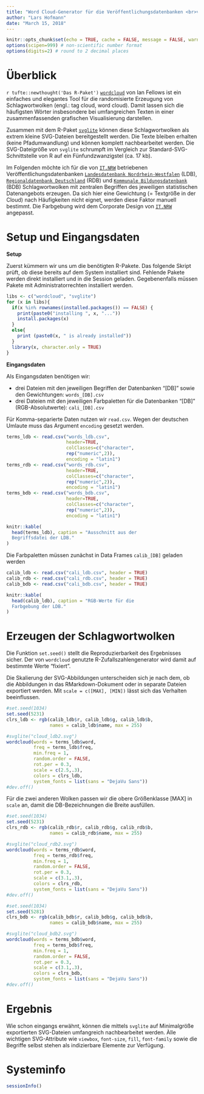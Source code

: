 ```yaml
---
title: "Word Cloud-Generator für die Veröffentlichungsdatenbanken <br>von IT.NRW"
author: "Lars Hofmann"
date: "March 15, 2018"
---
```


```r
knitr::opts_chunk$set(echo = TRUE, cache = FALSE, message = FALSE, warnings = FALSE)
options(scipen=999) # non-scientific number format
options(digits=2) # round to 2 decimal places
```

# Überblick

`r tufte::newthought('Das R-Paket')` [`wordcloud`](https://cran.r-project.org/web/packages/wordcloud/) von Ian Fellows ist ein einfaches und elegantes Tool für die randomisierte Erzeugung von Schlagwortwolken (engl.: tag cloud, word cloud). Damit lassen sich die häufigsten Wörter insbesondere bei umfangreichen Texten in einer zusammenfassenden grafischen Visualisierung darstellen. 

Zusammen mit dem R-Paket [`svglite`](https://cran.r-project.org/web/packages/svglite/) können diese Schlagwortwolken als extrem kleine SVG-Dateien bereitgestellt werden. Die Texte bleiben erhalten (keine Pfadumwandlung) und können komplett nachbearbeitet werden. Die SVG-Dateigröße von `svglite` schrumpft im Vergleich zur Standard-SVG-Schnittstelle von R auf ein Fünfundzwanzigstel (ca. 17 kb).

Im Folgenden möchte ich für die von [`IT.NRW`](https://www.it.nrw.de) betriebenen Veröffentlichungsdatenbanken [`Landesdatenbank Nordrhein-Westfalen`](https://www.ldb.nrw.de) (LDB), [`Regionaldatenbank Deutschland`](https://www.regionalstatistik.de) (RDB) und [`Kommunale Bildungsdatenbank`](https://www.bildungsmonitoring.de) (BDB) Schlagwortwolken mit zentralen Begriffen des jeweiligen statistischen Datenangebots erzeugen. Da sich hier eine Gewichtung (= Textgröße in der Cloud) nach Häufigkeiten nicht eignet, werden diese Faktor manuell bestimmt. Die Farbgebung wird dem Corporate Design von [`IT.NRW`](https://www.it.nrw.de) angepasst.

#  Setup und Eingangsdaten

**Setup**

Zuerst kümmern wir uns um die benötigten R-Pakete. Das folgende Skript prüft, ob diese bereits auf dem System installiert sind. Fehlende Pakete werden direkt installiert und in die Session geladen. Gegebenenfalls müssen Pakete mit Administratorrechten installiert werden.

```r
libs <- c("wordcloud", "svglite")
for (x in libs){
  if(x %in% rownames(installed.packages()) == FALSE) {
    print(paste0("installing ", x, "..."))
    install.packages(x)
  }
  else{
    print (paste0(x, " is already installed"))
  }
  library(x, character.only = TRUE)
}
```

**Eingangsdaten**

Als Eingangsdaten benötigen wir:

- drei Dateien mit den jeweiligen Begriffen der Datenbanken "[DB]" sowie den Gewichtungen: `words_[DB].csv`
- drei Dateien mit den jeweiligen Farbpaletten für die Datenbanken "[DB]" (RGB-Absolutwerte): `cali_[DB].csv`

Für Komma-separierte Daten nutzen wir `read.csv`. Wegen der deutschen Umlaute muss das Argument `encoding` gesetzt werden.

```r
terms_ldb <- read.csv("words_ldb.csv", 
                      header=TRUE, 
                      colClasses=c("character",
                      rep("numeric",2)), 
                      encoding = "latin1")
terms_rdb <- read.csv("words_rdb.csv", 
                      header=TRUE, 
                      colClasses=c("character",
                      rep("numeric",2)), 
                      encoding = "latin1")
terms_bdb <- read.csv("words_bdb.csv", 
                      header=TRUE, 
                      colClasses=c("character",
                      rep("numeric",2)), 
                      encoding = "latin1")

knitr::kable(
  head(terms_ldb), caption = "Ausschnitt aus der
  Begriffsdatei der LDB."
)
```

Die Farbpaletten müssen zunächst in Data Frames `calib_[DB]` geladen werden

```r
calib_ldb <- read.csv("cali_ldb.csv", header = TRUE)
calib_rdb <- read.csv("cali_rdb.csv", header = TRUE)
calib_bdb <- read.csv("cali_bdb.csv", header = TRUE)

knitr::kable(
  head(calib_ldb), caption = "RGB-Werte für die 
  Farbgebung der LDB."
)
```

# Erzeugen der Schlagwortwolken

Die Funktion `set.seed()` stellt die Reproduzierbarkeit des Ergebnisses sicher. Der von `wordcloud` genutzte R-Zufallszahlengenerator wird damit auf bestimmte Werte "fixiert".

Die Skalierung der SVG-Abbildungen unterscheiden sich je nach dem, ob die Abbildungen in das RMarkdown-Dokument oder in separate Dateien exportiert werden. Mit `scale = c([MAX], [MIN])` lässt sich das Verhalten beeinflussen.

```r
#set.seed(1034)
set.seed(5231)
clrs_ldb <- rgb(calib_ldb$r, calib_ldb$g, calib_ldb$b, 
                names = calib_ldb$name, max = 255)

#svglite("cloud_ldb2.svg")
wordcloud(words = terms_ldb$word, 
          freq = terms_ldb$freq, 
          min.freq = 1,
          random.order = FALSE, 
          rot.per = 0.3, 
          scale = c(2.5,.3), 
          colors = clrs_ldb,
          system_fonts = list(sans = "DejaVu Sans"))
#dev.off()
```

Für die zwei anderen Wolken passen wir die obere Größenklasse [MAX] in `scale` an, damit die DB-Bezeichnungen die Breite ausfüllen.

```r
#set.seed(1034)
set.seed(5231)
clrs_rdb <- rgb(calib_rdb$r, calib_rdb$g, calib_rdb$b, 
                names = calib_rdb$name, max = 255)

#svglite("cloud_rdb2.svg")
wordcloud(words = terms_rdb$word, 
          freq = terms_rdb$freq, 
          min.freq = 1,
          random.order = FALSE, 
          rot.per = 0.3, 
          scale = c(3.1,.3), 
          colors = clrs_rdb,
          system_fonts = list(sans = "DejaVu Sans"))
#dev.off()
```

```r
#set.seed(1034)
set.seed(5281)
clrs_bdb <- rgb(calib_bdb$r, calib_bdb$g, calib_bdb$b, 
                names = calib_bdb$name, max = 255)

#svglite("cloud_bdb2.svg")
wordcloud(words = terms_bdb$word, 
          freq = terms_bdb$freq, 
          min.freq = 1,
          random.order = FALSE, 
          rot.per = 0.3, 
          scale = c(3.1,.3), 
          colors = clrs_bdb,
          system_fonts = list(sans = "DejaVu Sans"))
#dev.off()
```

# Ergebnis

Wie schon eingangs erwähnt, können die mittels `svglite` auf Minimalgröße exportierten SVG-Dateien umfangreich nachbearbeitet werden. Àlle wichtigen SVG-Attribute wie `viewbox`, `font-size`, `fill`, `font-family` sowie die Begriffe selbst stehen als indizierbare Elemente zur Verfügung.

# Systeminfo

```r
sessionInfo()
```
